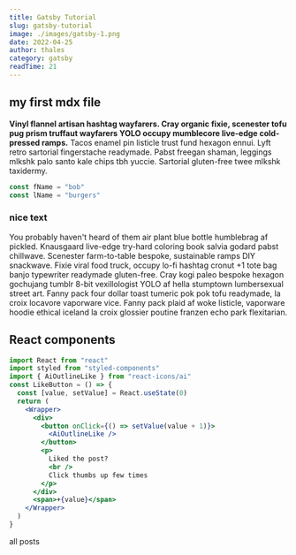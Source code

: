 ```yaml
---
title: Gatsby Tutorial
slug: gatsby-tutorial
image: ./images/gatsby-1.png
date: 2022-04-25
author: thales
category: gatsby
readTime: 21
---
```





## my first mdx file

**Vinyl flannel artisan hashtag wayfarers. Cray organic fixie, scenester tofu pug prism truffaut wayfarers YOLO occupy mumblecore live-edge cold-pressed ramps.** 
Tacos enamel pin listicle trust fund hexagon ennui. Lyft retro sartorial fingerstache readymade. Pabst freegan shaman, leggings mlkshk palo santo kale chips tbh yuccie. 
Sartorial gluten-free twee mlkshk taxidermy.

<div className="code">

```js
const fName = "bob"
const lName = "burgers"
```


 </div>





<div className="nice-text">

<h3>nice text </h3>

<FiInfo className="nice-text-icon"></FiInfo>

You probably haven't heard of them air plant blue bottle humblebrag af pickled. Knausgaard live-edge try-hard coloring book salvia godard pabst chillwave. Scenester farm-to-table bespoke, sustainable ramps DIY snackwave. Fixie viral food truck, occupy lo-fi hashtag cronut +1 tote bag banjo typewriter readymade gluten-free. Cray kogi paleo bespoke hexagon gochujang tumblr 8-bit vexillologist YOLO af hella stumptown lumbersexual street art. Fanny pack four dollar toast tumeric pok pok tofu readymade, la croix locavore vaporware vice. Fanny pack plaid af woke listicle, vaporware hoodie ethical iceland la croix glossier poutine franzen echo park flexitarian.


</div>




<h2> React components </h2>


<Counter />

<div className="code">

```jsx
import React from "react"
import styled from "styled-components"
import { AiOutlineLike } from "react-icons/ai"
const LikeButton = () => {
  const [value, setValue] = React.useState(0)
  return (
    <Wrapper>
      <div>
        <button onClick={() => setValue(value + 1)}>
          <AiOutlineLike />
        </button>
        <p>
          Liked the post?
          <br />
          Click thumbs up few times
        </p>
      </div>
      <span>+{value}</span>
    </Wrapper>
  )
}
```

 </div>


<LikeButton />

<Link to="/posts" className="btn center-btn">
  all posts
</Link>




